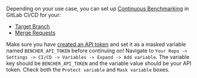Depending on your use case, you can set up [Continuous Benchmarking][continuous benchmarking] in GitLab CI/CD for your:

- [Target Branch](#target-branch)
- [Merge Requests](#merge-requests)

Make sure you have [created an API token][created an api token]
and set it as a masked variable named `BENCHER_API_TOKEN` before continuing on!
Navigate to `Your Repo -> Settings -> CI/CD -> Variables -> Expand -> Add variable`.
The variable key should be `BENCHER_API_TOKEN` and the variable value should be your API token.
Check both the `Protect variable` and `Mask variable` boxes.

[continuous benchmarking]: /es/docs/explanation/continuous-benchmarking/
[created an api token]: /es/docs/tutorial/quick-start/#create-an-api-token

[target branch]: #target-branch
[merge requests]: #merge-requests